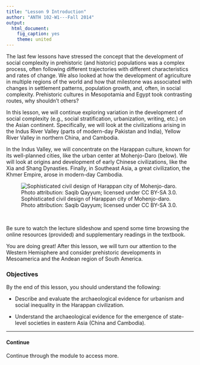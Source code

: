 ```yaml
---
title: "Lesson 9 Introduction"
author: "ANTH 102-W1---Fall 2014"
output:
  html_document:
    fig_caption: yes
    theme: united
---
```


The last few lessons have stressed the concept that the development of social complexity in prehistoric (and historic) populations was a complex process, often following different trajectories with different characteristics and rates of change. We also looked at how the development of agriculture in multiple regions of the world and how that milestone was associated with changes in settlement patterns, population growth, and, often, in social complexity.  Prehistoric cultures in Mesopotamia and Egypt took contrasting routes, why shouldn't others? 
 
In this lesson, we will continue exploring variation in the development of social complexity (e.g., social stratification, urbanization, writing, etc.) on the Asian continent. Specifically, we will look at the civilizations arising in the Indus River Valley (parts of modern-day Pakistan and India), Yellow River Valley in northern China, and Cambodia.
 
In the Indus Valley, we will concentrate on the Harappan culture, known for its well-planned cities, like the urban center at Mohenjo-Daro (below). We will look at origins and development of early Chinese civilizations, like the Xia and Shang Dynasties. Finally, in Southeast Asia, a great civilization, the Khmer Empire, arose in modern-day Cambodia. 
 
![Sophisticated civil design of Harappan city of Mohenjo-daro. Photo attribution: Saqib Qayyum; licensed under CC BY-SA 3.0.](../assets/mohenjo-daro.jpg)

 
<br>

Be sure to watch the lecture slideshow and spend some time browsing the online resources (provided) and supplementary readings in the textbook.
 
You are doing great!  After this lesson, we will turn our attention to the Western Hemisphere and consider prehistoric developments in Mesoamerica and the Andean region of South America.


### Objectives

By the end of this lesson, you should understand the following:
 
- Describe and evaluate the archaeological evidence for urbanism and social inequality in the Harappan civilization.

- Understand the archaeological evidence for the emergence of state-level societies in eastern Asia (China and Cambodia).


-----
#### Continue
Continue through the module to access more.